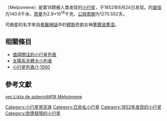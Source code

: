 {{Infobox planet
 | discovery=yes
 | physical_characteristics = yes
 | bgcolour=#FFFFC0
 | name=司曲星
 | symbol= [[Image:Melpomene_symbol_(bold).svg|24px]]
 | discoverer=[[約翰·羅素·欣德|約翰·羅素·欣德]]
 | discovered=1852年6月24日
 | alt_names=18 Melpomene
 | named_after = [[墨爾波墨涅|墨爾波墨涅]]
 | mp_category=[[小行星帶|主帶]]
 | orbit_ref=<ref name=jpldata>{{cite web
 |date=2008-09-21
 |title=JPL Small-Body Database Browser: 18 Melpomene
 |url=http://ssd.jpl.nasa.gov/sbdb.cgi?sstr=18
 |accessdate=2008-11-26
 |archive-date=2014-09-22
 |archive-url=https://web.archive.org/web/20140922165329/http://ssd.jpl.nasa.gov/sbdb.cgi?sstr=18
 |dead-url=no
 }}</ref>
 | epoch=2004年10月22日（[[儒略日|JD]] 2453300.5）
 | semimajor=343.443 [[Giga|G]]m (2.296 [[天文單位|AU]])
 | perihelion=268.472 Gm (1.795 AU)
 | aphelion=418.414 Gm (2.797 AU)
 | eccentricity=0.218
 | period=1270.552 [[日|日]] (3.48 [[儒略年|a]])
 | inclination=10.126[[角度|°]]
 | asc_node=150.547°
 | arg_peri=227.975°
 | mean_anomaly=205.245°
 | avg_speed=19.42 km/s
 | dimensions=170x155x129 km<ref name=Baer/><br>(150×125 km)<ref name=Hubble1999>{{cite journal 
 |last=Storrs 
 |first=Alex 
 |coauthors=Weiss; Zellner; Burlsen; et al. 
 |title=Imaging Observations of Asteroids with Hubble Space Telescope 
 |journal=Icarus 
 |volume=137 
 |issue=2 
 |pages=260–268 
 |year=1999 
 |doi=10.1006/icar.1999.6047 
 |url=http://web.media.mit.edu/~win/hstpub.pdf 
 |accessdate=2008-11-03 
 |bibcode=1999Icar..137..260S 
 |deadurl=yes 
 |archiveurl=https://web.archive.org/web/20081030022816/http://web.media.mit.edu/~win/hstpub.pdf 
 |archivedate=2008-10-30 
 }}</ref><br>(150×170 km)<ref name=Hubble2005>{{cite journal
 |last        = Storrs
 |first       = Alex
 |coauthors   = Dunne; Conan; Mugnier; et al.
 |title       = A closer look at main belt asteroids 1: WF/PC images
 |journal     = Icarus
 |volume      = 173
 |issue       = 2
 |pages       = 409–416
 |year        = 2005
 |doi         = 10.1016/j.icarus.2004.08.007
 |url         = http://scripts.mit.edu/~paleomag/articles/Storrs_Weiss_2005_Icarus.pdf
 |accessdate  = 2008-11-26
 |bibcode     = 2005Icar..173..409S
 |deadurl     = yes
 |archiveurl  = https://web.archive.org/web/20120310150819/http://scripts.mit.edu/~paleomag/articles/Storrs_Weiss_2005_Icarus.pdf
 |archivedate = 2012-03-10
}}</ref><br>140.6 km<ref name=jpldata/>
 | mass=3.0{{e|18}} [[公斤|kg]]<ref name=Baer>{{cite web
 |year=2008
 |title=Recent Asteroid Mass Determinations
 |publisher=Personal Website
 |author=Jim Baer
 |url=http://home.earthlink.net/~jimbaer1/astmass.txt
 |accessdate=2008-11-27
 |archive-url=https://www.webcitation.org/6HxBzMsli?url=http://home.earthlink.net/~jimbaer1/astmass.txt
 |archive-date=2013-07-08
 |dead-url=yes
 }}</ref>
 | density=1.69±0.66 g/[[立方厘米|cm<sup>3</sup>]]<ref name=Baer/>
 | surface_grav=~0.0393 m/s<sup>2</sup>
 | escape_velocity=~0.0743 km/s
 | rotation=0.482 21 d (11.57 [[小時|h]])<ref name=jpldata/><ref>{{cite web |url=http://www.astrosurf.com/aude-old/map_files/AstVarMAP01-2003.htm |title=LIGHTCURVES AND MAP DATA ON NUMBERED ASTEROIDS N° 1 TO 52225 |accessdate=2008-11-03 |publisher=AstroSurf |archiveurl=https://web.archive.org/web/20051127063200/http://www.astrosurf.com/aude-old/map_files/AstVarMAP01-2003.htm |archivedate=2005-11-27 |deadurl=yes }}</ref>
 | spectral_type=[[S-型小行星|S-型小行星]]<ref name=jpldata/>
 | magnitude = 7.5<ref name="Pasachoff1983">{{cite book | author=Donald H. Menzel and Jay M. Pasachoff | year=1983 | title=A Field Guide to the Stars and Planets | url=https://archive.org/details/fieldguidetostar00menz_0 | edition=2nd | publisher=Houghton Mifflin | page=[https://archive.org/details/fieldguidetostar00menz_0/page/391 391] | location=Boston, MA | isbn=0-395-34835-8 }}</ref> to 12.0
 | abs_magnitude=6.51<ref name=jpldata/>
 | albedo=0.223 ([[geometric_albedo|geometric]]) <ref name=jpldata/><ref>{{cite web |url=http://www.psi.edu/pds/archive/astdata04/simps04/diamalb.tab |title=Asteroid Data Archive |accessdate=2008-11-03 |publisher=Planetary Science Institute |archiveurl=https://web.archive.org/web/20060623213811/http://www.psi.edu/pds/archive/astdata04/simps04/diamalb.tab |archivedate=2006-06-23 |deadurl=yes }}</ref>
 | angular_size = 0.23" <!-- Horizons 2009-Oct-09 --> to 0.059"
 | single_temperature=~177 [[熱力學溫標|K]]}}

'''{{BASEPAGENAME}}'''（Melpomene）是第18颗被人类发现的[[小行星|小行星]]，于1852年6月24日发现。{{BASEPAGENAME}}的[[直径|直径]]为140.6千米，[[质量|质量]]为2.9×10<sup>18</sup>千克，[[公转周期|公转周期]]为1270.552天。

司曲星的名字來自[[希臘神話|希臘神話]]中的[[繆斯|繆斯]]悲劇女神[[墨爾波墨涅|墨爾波墨涅]]。

== 相關條目 ==
{{portal|太陽系|Solar system.jpg}}

* [[值得關注的小行星列表|值得關注的小行星列表]]
* [[太陽系天體大小列表|太陽系天體大小列表]]
* [[小行星列表/1-1000|小行星列表/1-1000]]

== 參考文獻 ==

{{reflist}}

{{小天體}}
{{Minor Planet Number|(17)[[海女星|海女星]]|(19)[[命神星|命神星]]}}

[[Category:小行星带天体|Category:小行星带天体]]
[[Category:已命名小行星|Category:已命名小行星]]
[[Category:1852年发现的小行星|Category:1852年发现的小行星]]
[[Category:欣德發現的小行星|Category:欣德發現的小行星]]

[[vec:Lista_de_asteroidi#18_Melpòmene|vec:Lista de asteroidi#18 Melpòmene]]
